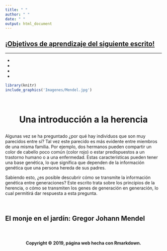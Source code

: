 ```yaml
---
title: " "
author: " "
date: " "
output: html_document
---
```


<div class = "row">

<div class = "col-md-6">

<div class="alert alert-dismissible alert-warning">
  <h2 class="alert-heading">
  <a href="#" class="alert-link">¡Objetivos de aprendizaje del siguiente escrito!</a>
  </h2>
  <strong>
  <HR>
- 
- 
- 
- 
  </strong>
</div>

</div>

<div class = "col-md-6">
```r
library(knitr)
include_graphics('Imagenes/Mendel.jpg')
```
</div>
</div>

<br>

<center>
<h1>
<strong>
<p class="text-primary">
Una introducción a la herencia
</p>
</strong>
</h1>
</center>

<p class="text-muted">
Algunas vez se ha preguntado ¿por qué hay individuos que son muy parecidos entre sí? Tal vez este parecido es más evidente entre miembros de una misma familia. Por ejemplo, dos hermanos pueden compartir un color de cabello poco común (color rojo) o estar predispuestos a un trastorno humano o a una enfermedad. Estas características pueden tener una base genética, lo que significa que dependen de la información genética que una persona hereda de sus padres.
</p>

<p class="text-muted">
Sabiendo esto, ¿es posible descubrir cómo se transmite la información genética entre generaciones? Este escrito trata sobre los principios de la herencia, o cómo se transmiten los genes de generación en generación, lo cual permitirá dar respuesta a esta pregunta.
</p>

<br>

<h2>
<strong>
<p class="text-primary">
El monje en el jardín: Gregor Johann Mendel
</p>
</strong>
</h2>

<p class="text-muted">

</p>


<br>

<H4 align="center"> Copyright &copy; 2019, página web hecha con Rmarkdown. </H4>
